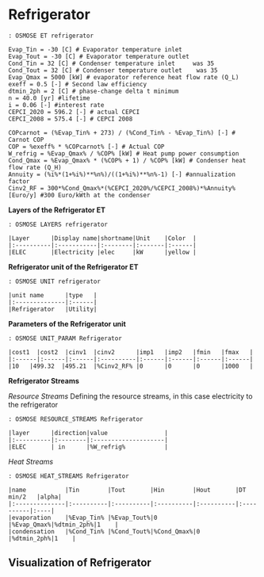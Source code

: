 # Refrigerator {-}

```rosmose
: OSMOSE ET refrigerator
```


```rosmose
Evap_Tin = -30 [C] # Evaporator temperature inlet
Evap_Tout = -30 [C] # Evaporator temperature outlet
Cond_Tin = 32 [C] # Condenser temperature inlet     was 35
Cond_Tout = 32 [C] # Condenser temperature outlet    was 35
Evap_Qmax = 5000 [kW] # evaporator reference heat flow rate (Q_L)
exeff = 0.5 [-] # Second law efficiency
dtmin_2ph = 2 [C] # phase-change delta t minimum
n = 40.0 [yr] #lifetime 
i = 0.06 [-] #interest rate
CEPCI_2020 = 596.2 [-] # actual CEPCI
CEPCI_2008 = 575.4 [-] # CEPCI 2008
```

```rosmose
COPcarnot = (%Evap_Tin% + 273) / (%Cond_Tin% - %Evap_Tin%) [-] # Carnot COP 
COP = %exeff% * %COPcarnot% [-] # Actual COP
W_refrig = %Evap_Qmax% / %COP% [kW] # Heat pump power consumption
Cond_Qmax = %Evap_Qmax% * (%COP% + 1) / %COP% [kW] # Condenser heat flow rate (Q_H)
Annuity = (%i%*(1+%i%)**%n%)/((1+%i%)**%n%-1) [-] #annualization factor
Cinv2_RF = 300*%Cond_Qmax%*(%CEPCI_2020%/%CEPCI_2008%)*%Annuity% [Euro/y] #300 Euro/kWth at the condenser
```


**Layers of the Refrigerator ET**

```rosmose
: OSMOSE LAYERS refrigerator

|Layer      |Display name|shortname|Unit    |Color  |
|:----------|:-----------|:--------|:-------|:------|
|ELEC       |Electricity |elec     |kW      |yellow |
```

**Refrigerator unit of the Refrigerator ET**

```rosmose
: OSMOSE UNIT refrigerator

|unit name      |type   |
|:--------------|:------|
|Refrigerator   |Utility|
```

**Parameters of the Refrigerator unit**

```rosmose
: OSMOSE UNIT_PARAM Refrigerator

|cost1  |cost2  |cinv1  |cinv2      |imp1   |imp2   |fmin   |fmax   |
|:------|:------|:------|:----------|:------|:------|:------|:------|
|10   |499.32  |495.21  |%Cinv2_RF% |0      |0      |0      |1000   |
```

**Refrigerator Streams**

*Resource Streams*
Defining the resource streams, in this case electricity to the refrigerator

```rosmose
: OSMOSE RESOURCE_STREAMS Refrigerator

|layer      |direction|value                |
|:----------|:--------|:--------------------|
|ELEC       | in      |%W_refrig%           |
```

*Heat Streams*

```rosmose
: OSMOSE HEAT_STREAMS Refrigerator

|name           |Tin        |Tout       |Hin        |Hout       |DT min/2   |alpha|
|:--------------|:----------|:----------|:----------|:----------|:----------|:----|
|evaporation    |%Evap_Tin% |%Evap_Tout%|0          |%Evap_Qmax%|%dtmin_2ph%|1    |
|condensation   |%Cond_Tin% |%Cond_Tout%|%Cond_Qmax%|0          |%dtmin_2ph%|1    |
```

## Visualization of Refrigerator {-}
